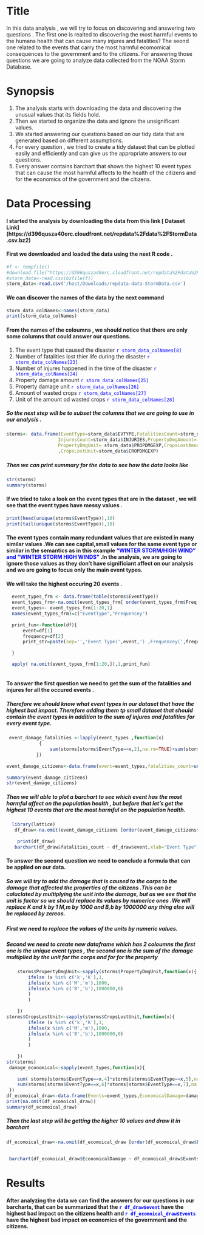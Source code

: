 Title
========================================================

In this data analysis , we will try to focus on discovering and answering two questions . The first one is realted to discovering the most harmful events to the humans health that can cause many injures and fatalities? The seond one related to the events that carry the most harmful ecomomical consequences to the government and to the citizens.
For answering those questions we are going to analyze data collected from the NOAA Storm Database.

Synopsis
========================================================
1. The analysis starts with downloading the data and discovering the unusual values that its fields hold.
2. Then we started to organize the data and ignore the unsignificant values.
3. We started answering our questions based on our tidy data that are generated based on different assumptions.
4. For every question , we tried to create a tidy dataset that can be plotted easily and efficiently and can give us the appropriate answers to our questions.
5. Every answer contains barchart that shows the highest 10 event types that can cause the most harmful affects to the health of the citizens and for the economics of the government and the citizens.

Data Processing 
========================================================
#### I started the analysis by downloading the data from this link [ Dataset Link]  (https://d396qusza40orc.cloudfront.net/repdata%2Fdata%2FStormData.csv.bz2)
#### First we downloaded and loaded the data using the next R code .

```r
#f <- tempfile()
#download.file("https://d396qusza40orc.cloudfront.net/repdata%2Fdata%2FStormData.csv.bz2", f,method='curl')
#storm_data<-read.csv(bzfile(f))
storm_data<-read.csv('/host/Downloads/repdata-data-StormData.csv')
```
#### We can discover the names of the data by the next command
```r
storm_data_colNames<-names(storm_data)
print(storm_data_colNames)
```
#### From the names of the coloumns , we should notice that there are only some columns that could answer our questions. 

1. The event type that caused the disaster <font color="blue"> `r storm_data_colNames[8]` </font>
2. Number of fatalities lost thier life during the disaster <font color="blue"> `r storm_data_colNames[23]`</font>
3. Number of injures happened in the time of the disaster  <font color="blue"> `r storm_data_colNames[24]`</font>
4. Property damage amount <font color="blue">  `r storm_data_colNames[25]`</font>
5. Property damage unit  <font color="blue"> `r storm_data_colNames[26]`</font>
6. Amount of wasted crops  <font color="blue"> `r storm_data_colNames[27]`</font>
7. Unit of the amount od wasted crops  <font color="blue"> `r storm_data_colNames[28]`</font>

##### So the next step will be to subset the columns that we are going to use in our analysis . 
```r
storms<- data.frame(EventType=storm_data$EVTYPE,FatalitiesCount=storm_data$FATALITIES,
                   InjuresCount=storm_data$INJURIES,PropertyDmgAmount= storm_data$PROPDMG,
                   PropertyDmgUnit= storm_data$PROPDMGEXP,CropsLostAmount=storm_data$CROPDMG
                   ,CropsLostUnit=storm_data$CROPDMGEXP)
```
##### Then we can print summary for the data to see how the data looks like 
```r
str(storms)
summary(storms)
```
####  If we tried to take a look on the event types that are in the dataset , we will see that the event types have messy values  .
```r
print(head(unique(storms$EventType)),10)
print(tail(unique(storms$EventType)),10)
```
#### The event types contain many redundant values that are existed in many similar values .We can see capital,small values for the same event type or similar in the semantics as in this example <font color="blue">  "WINTER STORM/HIGH WIND" and "WINTER STORM HIGH WINDS" </font> .In the analysis, we are going to ignore those values as they don't have significiant affect on our analysis and we are going to focus only the main event types.
#### We will take the highest occuring 20 events . 
```r
  
  event_types_frm <- data.frame(table(storms$EventType))
  event_types_frm<-na.omit(event_types_frm[ order(event_types_frm$Freq,decreasing=TRUE),])
  event_types<- event_types_frm[1:20,1]
  names(event_types_frm)=c("EventType","Frequencey")
  
  print_fun<-function(df){
      event=df[1]
      frequency=df[2]
      print_str=paste(sep='','Event Type(',event,') ,Frequencey(',frequency,')')
      
  }

  apply( na.omit(event_types_frm[1:20,]),1,print_fun)
  
```

#### To answer the first question we need to get the sum of the fatalities and injures for all the occured events .
##### Therefore we should know what event types in our dataset that have the highest bad impact. Therefore adding them tp small dataset that should contain the event types in addition to the sum of injures and fatalities for every event type.
```r

 event_damage_fatalities <-lapply(event_types ,function(x)
            {
                sum(storms[storms$EventType==x,2],na.rm=TRUE)+sum(storms[storms$EventType==x,3],na.rm=TRUE)
           })
 
event_damage_citizens<-data.frame(event=event_types,fatalities_count=unlist(event_damage_fatalities))
 
summary(event_damage_citizens)
str(event_damage_citizens)
```
#####  Then we will able to plot a barchart to see which event has the most harmful affect on the population health , but before that let's get the  highest 10 events that are the most harmful on the population health.
```r
  library(lattice)
   df_draw<-na.omit(event_damage_citizens [order(event_damage_citizens$fatalities_count,decreasing=TRUE),][1:10,])
  
    print(df_draw)
   barchart(df_draw$fatalities_count ~ df_draw$event,xlab="Event Type",ylab="Number Of Fatalities and Injures" ,col="blue")
```
#### To answer the second question we need to conclude a formula that can be applied on our data.
##### So we will try to add the damage that is caused to the corps to the damage that affected the properties of the citizens .This can be caluclated by  multiplying the unit into the damage, but as we see that the unit is factor  so we should replace its values by numerice ones .We will replace   K and k by 1  M,m by 1000 and B,b by 1000000 any thing else will be replaced by zereos.
##### First we need to replace the values of the units by numeric values. 
##### Second we need to create new dataframe which has 2 coloumns the first one is the unique event types , the second one is the sum of the damage multiplied by the unit for the corps and for for the property
```r
    storms$PropertyDmgUnit<-sapply(storms$PropertyDmgUnit,function(x){
        ifelse (x %in% c('k','K'),1,
        ifelse(x %in% c('M','m'),1000,
        ifelse(x %in% c('B','b'),1000000,0)
        )
        )
                     
    })
storms$CropsLostUnit<-sapply(storms$CropsLostUnit,function(x){
        ifelse (x %in% c('k','K'),1,
        ifelse(x %in% c('M','m'),1000,
        ifelse(x %in% c('B','b'),1000000,0)
        )
        )
                     
    })
str(storms)
 damage_economical<-sapply(event_types,function(x){
    
    sum( storms[storms$EventType==x,4]*storms[storms$EventType==x,5],na.rm=TRUE)+
    sum(storms[storms$EventType==x,6]*storms[storms$EventType==x,7],na.rm=TRUE)
 })
df_ecomoical_draw<-data.frame(Events=event_types,EconomicalDamage=damage_economical)
print(na.omit(df_ecomoical_draw))
summary(df_ecomoical_draw)
```
#####  Then the last step will be getting the higher 10 values and draw it in barchart 
```r
df_ecomoical_draw<-na.omit(df_ecomoical_draw [order(df_ecomoical_draw$EconomicalDamage,decreasing=TRUE),][1:10,])
  
 
 barchart(df_ecomoical_draw$EconomicalDamage ~ df_ecomoical_draw$Events,xlab="Event Type",ylab="Economical Damage Value In K " ,col="blue")
```
Results
========================================================
#### After analyzing the data we can find the answers for our questions in our barcharts, that can be summarized that the <font color="blue"> `r df_draw$event` </font> have the highest bad impact on the citizens health and <font color="blue"> `r df_ecomoical_draw$Events` </font> have the highest bad impact on economics of the government and the citizens.
